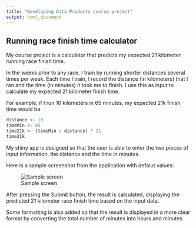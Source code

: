 ```yaml
---
title: "Developing Data Products course project"
output: html_document
---
```


## Running race finish time calculator

My course project is a calculator that predicts my expected 21 kilometer running race finish time.

In the weeks prior to any race, I train by running shorter distances several times per week. Each time I train, I record the distance (in kilometers) that I ran and the time (in minutes) it took me to finish. I use this as input to calculate my expected 21 kilometer finish time.

For example, if I run 10 kilometers in 65 minutes, my expected 21k finish time would be 

```r
distance <- 10
timeMin <- 65
time21k <- (timeMin / distance) * 21
time21k
```

My shiny app is designed so that the user is able to enter the two pieces of input information, the distance and the time in minutes.

Here is a sample screenshot from the application with defalut values:

![Sample screen](Screenshot.png "Sample screen")

After pressing the Submit button, the result is calculated, displaying the predicted 21 kilometer race finish time based on the input data.

Some formatting is also added so that the result is displayed in a more clear format by converting the total number of minutes into hours and minutes.
